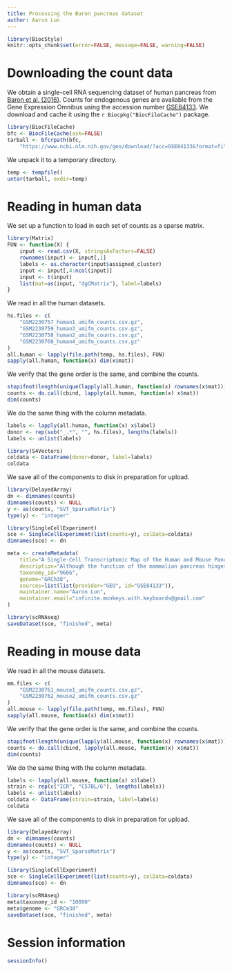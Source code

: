 ```yaml
---
title: Processing the Baron pancreas dataset
author: Aaron Lun
---
```


```r
library(BiocStyle)
knitr::opts_chunk$set(error=FALSE, message=FALSE, warning=FALSE)
```

# Downloading the count data

We obtain a single-cell RNA sequencing dataset of human pancreas from [Baron et al. (2016)](https://doi.org/10.1016/j.cels.2016.08.011).
Counts for endogenous genes are available from the Gene Expression Omnibus
using the accession number [GSE84133](https://www.ncbi.nlm.nih.gov/geo/query/acc.cgi?acc=GSE84133).
We download and cache it using the `r Biocpkg("BiocFileCache")` package.

```r
library(BiocFileCache)
bfc <- BiocFileCache(ask=FALSE)    
tarball <- bfcrpath(bfc, 
    "https://www.ncbi.nlm.nih.gov/geo/download/?acc=GSE84133&format=file")
```

We unpack it to a temporary directory.

```r
temp <- tempfile()
untar(tarball, exdir=temp)
```

# Reading in human data

We set up a function to load in each set of counts as a sparse matrix.

```r
library(Matrix)
FUN <- function(X) {
    input <- read.csv(X, stringsAsFactors=FALSE)
    rownames(input) <- input[,1]
    labels <- as.character(input$assigned_cluster)
    input <- input[,4:ncol(input)]
    input <- t(input)
    list(mat=as(input, "dgCMatrix"), label=labels)
}
```

We read in all the human datasets.

```r
hs.files <- c(
    "GSM2230757_human1_umifm_counts.csv.gz",
    "GSM2230759_human3_umifm_counts.csv.gz",
    "GSM2230758_human2_umifm_counts.csv.gz",  
    "GSM2230760_human4_umifm_counts.csv.gz"
)
all.human <- lapply(file.path(temp, hs.files), FUN)
sapply(all.human, function(x) dim(x$mat))
```

We verify that the gene order is the same, and combine the counts.

```r
stopifnot(length(unique(lapply(all.human, function(x) rownames(x$mat))))==1L)
counts <- do.call(cbind, lapply(all.human, function(x) x$mat))
dim(counts)
```

We do the same thing with the column metadata.

```r
labels <- lapply(all.human, function(x) x$label)
donor <- rep(sub("_.*", "", hs.files), lengths(labels))
labels <- unlist(labels)

library(S4Vectors)
coldata <- DataFrame(donor=donor, label=labels)
coldata
```

We save all of the components to disk in preparation for upload.

```r
library(DelayedArray)
dn <- dimnames(counts)
dimnames(counts) <- NULL
y <- as(counts, "SVT_SparseMatrix")
type(y) <- "integer"

library(SingleCellExperiment)
sce <- SingleCellExperiment(list(counts=y), colData=coldata)
dimnames(sce) <- dn

meta <- createMetadata(
    title="A Single-Cell Transcriptomic Map of the Human and Mouse Pancreas Reveals Inter- and Intra-cell Population Structure",
    description="Although the function of the mammalian pancreas hinges on complex interactions of distinct cell types, gene expression profiles have primarily been described with bulk mixtures. Here we implemented a droplet-based, single-cell RNA-seq method to determine the transcriptomes of over 12,000 individual pancreatic cells from four human donors and two mouse strains. Cells could be divided into 15 clusters that matched previously characterized cell types: all endocrine cell types, including rare epsilon-cells; exocrine cell types; vascular cells; Schwann cells; quiescent and activated stellate cells; and four types of immune cells. We detected subpopulations of ductal cells with distinct expression profiles and validated their existence with immuno-histochemistry stains. Moreover, among human beta- cells, we detected heterogeneity in the regulation of genes relating to functional maturation and levels of ER stress. Finally, we deconvolved bulk gene expression samples using the single-cell data to detect disease-associated differential expression. Our dataset provides a resource for the discovery of novel cell type-specific transcription factors, signaling receptors, and medically relevant genes.",
    taxonomy_id="9606",
    genome="GRCh38",
    sources=list(list(provider="GEO", id="GSE84133")),
    maintainer.name="Aaron Lun",
    maintainer.email="infinite.monkeys.with.keyboards@gmail.com"
)

library(scRNAseq)
saveDataset(sce, "finished", meta)
```

# Reading in mouse data

We read in all the mouse datasets.

```r
mm.files <- c(
    "GSM2230761_mouse1_umifm_counts.csv.gz",
    "GSM2230762_mouse2_umifm_counts.csv.gz"
)
all.mouse <- lapply(file.path(temp, mm.files), FUN)
sapply(all.mouse, function(x) dim(x$mat))
```

We verify that the gene order is the same, and combine the counts.

```r
stopifnot(length(unique(lapply(all.mouse, function(x) rownames(x$mat))))==1L)
counts <- do.call(cbind, lapply(all.mouse, function(x) x$mat))
dim(counts)
```

We do the same thing with the column metadata.

```r
labels <- lapply(all.mouse, function(x) x$label)
strain <- rep(c("ICR", "C57BL/6"), lengths(labels))
labels <- unlist(labels)
coldata <- DataFrame(strain=strain, label=labels)
coldata
```

We save all of the components to disk in preparation for upload.

```r
library(DelayedArray)
dn <- dimnames(counts)
dimnames(counts) <- NULL
y <- as(counts, "SVT_SparseMatrix")
type(y) <- "integer"

library(SingleCellExperiment)
sce <- SingleCellExperiment(list(counts=y), colData=coldata)
dimnames(sce) <- dn

library(scRNAseq)
meta$taxonomy_id <- "10090"
meta$genome <- "GRCm38"
saveDataset(sce, "finished", meta)
```

# Session information

```r
sessionInfo()
```
